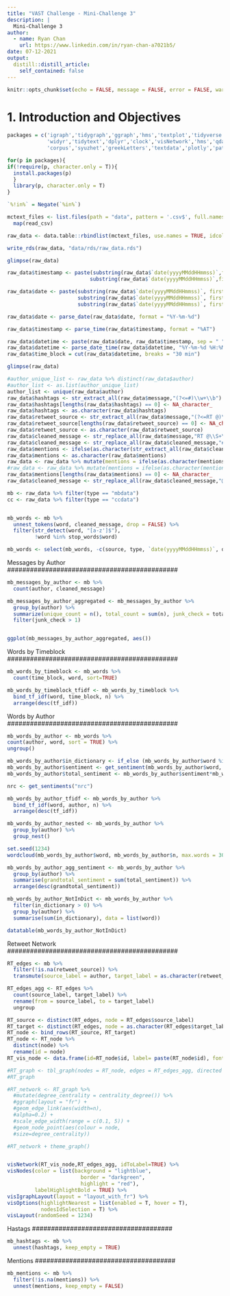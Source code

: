 ```yaml
---
title: "VAST Challenge - Mini-Challenge 3"
description: |
  Mini-Challenge 3
author:
  - name: Ryan Chan
    url: https://www.linkedin.com/in/ryan-chan-a7021b5/
date: 07-12-2021
output:
  distill::distill_article:
    self_contained: false
---
```



```r
knitr::opts_chunk$set(echo = FALSE, message = FALSE, error = FALSE, warning = FALSE, fig.retina = 3)
```


# 1. Introduction and Objectives


```r

packages = c('igraph','tidygraph','ggraph','hms','textplot','tidyverse','lubridate','ggwordcloud','DT','wordcloud',
             'widyr','tidytext','dplyr','clock','visNetwork','hms','qdapDictionaries',
             'corpus','syuzhet','greekLetters','textdata','plotly','patchwork','Rcpp')

for(p in packages){
if(!require(p, character.only = T)){
  install.packages(p)
  }
  library(p, character.only = T)
}

`%!in%` = Negate(`%in%`)

```



```r

mctext_files <- list.files(path = "data", pattern = '.csv$', full.names = TRUE) %>% 
  map(read_csv)

raw_data <- data.table::rbindlist(mctext_files, use.names = TRUE, idcol = "source")

write_rds(raw_data, "data/rds/raw_data.rds")

glimpse(raw_data)

```



```r


raw_data$timestamp <- paste(substring(raw_data$`date(yyyyMMddHHmmss)`,first = 9, last = 10),
                           substring(raw_data$`date(yyyyMMddHHmmss)`,first = 11, last = 12),sep=":")

raw_data$date <- paste(substring(raw_data$`date(yyyyMMddHHmmss)`, first = 1, last = 4),
                       substring(raw_data$`date(yyyyMMddHHmmss)`, first = 5, last = 6),
                       substring(raw_data$`date(yyyyMMddHHmmss)`, first = 7, last = 8),sep = "-")

raw_data$date <- parse_date(raw_data$date, format = "%Y-%m-%d")

raw_data$timestamp <- parse_time(raw_data$timestamp, format = "%AT")

raw_data$datetime <- paste(raw_data$date, raw_data$timestamp, sep = " ")
raw_data$datetime <- parse_date_time(raw_data$datetime, "%Y-%m-%d %H:%M:%S")
raw_data$time_block = cut(raw_data$datetime, breaks = "30 min")

glimpse(raw_data)

```



```r

#author_unique_list <- raw_data %>% distinct(raw_data$author)
#author_list <- as.list(author_unique_list)
author_list <- unique(raw_data$author)
raw_data$hashtags <- str_extract_all(raw_data$message,"(?<=#)\\w+\\b")
raw_data$hashtags[lengths(raw_data$hashtags) == 0] <- NA_character_
raw_data$hashtags <- as.character(raw_data$hashtags)
raw_data$retweet_source <- str_extract_all(raw_data$message,"(?<=RT @)\\S+\\b")
raw_data$retweet_source[lengths(raw_data$retweet_source) == 0] <- NA_character_
raw_data$retweet_source <- as.character(raw_data$retweet_source)
raw_data$cleaned_message <- str_replace_all(raw_data$message,"RT @\\S+\\s*\\b","")
raw_data$cleaned_message <- str_replace_all(raw_data$cleaned_message,"#\\w+\\s*\\b","")
raw_data$mentions <- ifelse(as.character(str_extract_all(raw_data$cleaned_message,"(?<=@)\\S+\\b")) %in% author_list, str_extract_all(raw_data$cleaned_message,"(?<=@)\\S+\\b"),ifelse (as.character(str_extract_all(raw_data$cleaned_message,"(?<=@)\\w+\\b")) %in% author_list,str_extract_all(raw_data$cleaned_message,"(?<=@)\\w+\\b"),NA_character_))
raw_data$mentions <- as.character(raw_data$mentions)
raw_data <- raw_data %>% mutate(mentions = ifelse(as.character(mentions) != as.character(author),mentions,NA_character_))
#raw_data <- raw_data %>% mutate(mentions = ifelse(as.character(mentions) %in% author_list,mentions,NA_character_))
raw_data$mentions[lengths(raw_data$mentions) == 0] <- NA_character_
raw_data$cleaned_message <- str_replace_all(raw_data$cleaned_message,"@\\S+\\s*\\b","")

```




```r

mb <- raw_data %>% filter(type == "mbdata")
cc <- raw_data %>% filter(type == "ccdata")

```


```r



```



```r

mb_words <- mb %>% 
  unnest_tokens(word, cleaned_message, drop = FALSE) %>%
  filter(str_detect(word, "[a-z']$"),
         !word %in% stop_words$word)

mb_words <- select(mb_words, -c(source, type, `date(yyyyMMddHHmmss)`, date, timestamp, message))

```

#############################################
Messages by Author
#############################################

```r

mb_messages_by_author <- mb %>% 
  count(author, cleaned_message)

```



```r

mb_messages_by_author_aggregated <- mb_messages_by_author %>% 
  group_by(author) %>% 
  summarize(unique_count = n(), total_count = sum(n), junk_check = total_count/unique_count) %>% 
  filter(junk_check > 1)



```



```r

ggplot(mb_messages_by_author_aggregated, aes())

```


#############################################
Words by Timeblock
#############################################


```r

mb_words_by_timeblock <- mb_words %>% 
  count(time_block, word, sort=TRUE)

```



```r

mb_words_by_timeblock_tfidf <- mb_words_by_timeblock %>% 
  bind_tf_idf(word, time_block, n) %>%
  arrange(desc(tf_idf))

```

#############################################
Words by Author
#############################################

```r

mb_words_by_author <- mb_words %>%
count(author, word, sort = TRUE) %>%
ungroup()

```



```r

mb_words_by_author$in_dictionary <- if_else (mb_words_by_author$word %in% GradyAugmented,0,1)
mb_words_by_author$sentiment <- get_sentiment(mb_words_by_author$word, method = "syuzhet")
mb_words_by_author$total_sentiment <- mb_words_by_author$sentiment*mb_words_by_author$n

nrc <- get_sentiments("nrc")


```



```r

mb_words_by_author_tfidf <- mb_words_by_author %>% 
  bind_tf_idf(word, author, n) %>%
  arrange(desc(tf_idf))

```



```r

mb_words_by_author_nested <- mb_words_by_author %>% 
  group_by(author) %>% 
  group_nest()

```



```r

set.seed(1234)
wordcloud(mb_words_by_author$word, mb_words_by_author$n, max.words = 300)

```



```r

mb_words_by_author_agg_sentiment <- mb_words_by_author %>% 
  group_by(author) %>% 
  summarise(grandtotal_sentiment = sum(total_sentiment)) %>% 
  arrange(desc(grandtotal_sentiment))

```




```r

mb_words_by_author_NotInDict <- mb_words_by_author %>%
  filter(in_dictionary > 0) %>% 
  group_by(author) %>% 
  summarise(sum(in_dictionary), data = list(word))

```



```r

datatable(mb_words_by_author_NotInDict)

```


#############################################
Retweet Network
#############################################


```r

RT_edges <- mb %>% 
  filter(!is.na(retweet_source)) %>% 
  transmute(source_label = author, target_label = as.character(retweet_source))

```



```r

RT_edges_agg <- RT_edges %>% 
  count(source_label, target_label) %>%
  rename(from = source_label, to = target_label)
  ungroup

```



```r

RT_source <- distinct(RT_edges, node = RT_edges$source_label)
RT_target <- distinct(RT_edges, node = as.character(RT_edges$target_label))
RT_node <- bind_rows(RT_source, RT_target)
RT_node <- RT_node %>% 
  distinct(node) %>% 
  rename(id = node)
RT_vis_node <- data.frame(id=RT_node$id, label= paste(RT_node$id), font.size=30)

```



```r

#RT_graph <- tbl_graph(nodes = RT_node, edges = RT_edges_agg, directed = TRUE)
#RT_graph

```



```r

#RT_network <- RT_graph %>% 
  #mutate(degree_centrality = centrality_degree()) %>%
  #ggraph(layout = "fr") +
  #geom_edge_link(aes(width=n),
  #alpha=0.2) +
  #scale_edge_width(range = c(0.1, 5)) +
  #geom_node_point(aes(colour = node,
  #size=degree_centrality))

#RT_network + theme_graph()

```



```r



```



```r

visNetwork(RT_vis_node,RT_edges_agg, idToLabel=TRUE) %>%
visNodes(color = list(background = "lightblue", 
                        border = "darkgreen",
                        highlight = "red"),
         labelHighlightBold = TRUE) %>% 
visIgraphLayout(layout = "layout_with_fr") %>% 
visOptions(highlightNearest = list(enabled = T, hover = T), 
           nodesIdSelection = T) %>% 
visLayout(randomSeed = 1234)

```

#####################################
Hastags
#####################################

```r

mb_hashtags <- mb %>%
  unnest(hashtags, keep_empty = TRUE)

```

#####################################
Mentions
#####################################

```r

mb_mentions <- mb %>%
  filter(!is.na(mentions)) %>% 
  unnest(mentions, keep_empty = FALSE)

```



```r



```



```r



```



```r



```



```r



```



```r



```



```r



```



```r



```



```r



```



```r



```



```r



```



```r



```



```r



```



```r



```



```r



```



```r



```



```r



```



```r



```



```r



```



```r



```



```r



```



```r



```



```r



```



```r



```



```r



```



```r



```



```r



```



```r



```



```r



```



```r



```



```r



```



```r



```



```r



```



```r



```



```r



```



```r



```